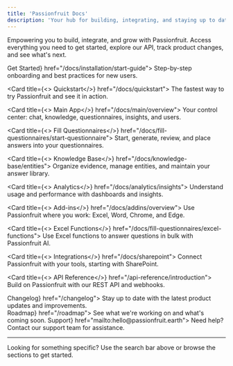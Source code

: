 ```yaml
---
title: 'Passionfruit Docs'
description: 'Your hub for building, integrating, and staying up to date with Passionfruit.'
---
```




Empowering you to build, integrate, and grow with Passionfruit. Access everything you need to get started, explore our API, track product changes, and see what's next.

<div id="documentation" />
<CardGroup cols={2}>
  <Card title={<><PhIcon name="rocket" /> Get Started</>} href="/docs/installation/start-guide">
    Step-by-step onboarding and best practices for new users.
  </Card>
  
  <Card title={<><PhIcon name="rocket" /> Quickstart</>} href="/docs/quickstart">
    The fastest way to try Passionfruit and see it in action.
  </Card>

  <Card title={<><PhIcon name="gauge" /> Main App</>} href="/docs/main/overview">
    Your control center: chat, knowledge, questionnaires, insights, and users.
  </Card>

  <Card title={<><PhIcon name="clipboard-list" /> Fill Questionnaires</>} href="/docs/fill-questionnaires/start-questionnaire">
    Start, generate, review, and place answers into your questionnaires.
  </Card>

  <Card title={<><PhIcon name="folder-open" /> Knowledge Base</>} href="/docs/knowledge-base/entities">
    Organize evidence, manage entities, and maintain your answer library.
  </Card>

  <Card title={<><PhIcon name="chart-line-up" /> Analytics</>} href="/docs/analytics/insights">
    Understand usage and performance with dashboards and insights.
  </Card>

  <Card title={<><PhIcon name="browser" /> Add-ins</>} href="/docs/addins/overview">
    Use Passionfruit where you work: Excel, Word, Chrome, and Edge.
  </Card>

  <Card title={<><PhIcon name="table" /> Excel Functions</>} href="/docs/fill-questionnaires/excel-functions">
    Use Excel functions to answer questions in bulk with Passionfruit AI.
  </Card>
  
  <Card title={<><PhIcon name="plug" /> Integrations</>} href="/docs/sharepoint">
    Connect Passionfruit with your tools, starting with SharePoint.
  </Card>

  <Card title={<><PhIcon name="code" /> API Reference</>} href="/api-reference/introduction">
    Build on Passionfruit with our REST API and webhooks.
  </Card>
  
  <div id="changelog" />
  <Card title={<><PhIcon name="clock-counter-clockwise" /> Changelog</>} href="/changelog">
    Stay up to date with the latest product updates and improvements.
  </Card>
  <div id="roadmap" />
  <Card title={<><PhIcon name="map-trifold" /> Roadmap</>} href="/roadmap">
    See what we're working on and what's coming soon.
  </Card>
  <Card title={<><PhIcon name="lifebuoy" /> Support</>} href="mailto:hello@passionfruit.earth">
    Need help? Contact our support team for assistance.
  </Card>
</CardGroup>

---

Looking for something specific? Use the search bar above or browse the sections to get started.
